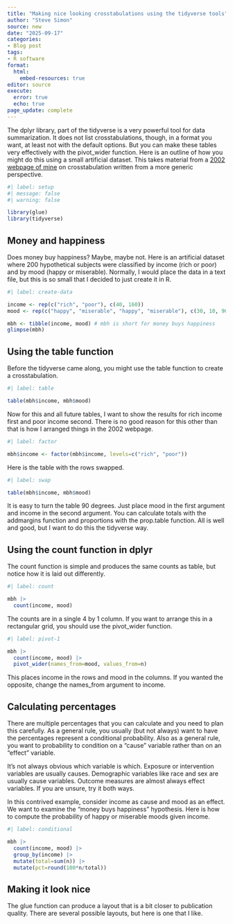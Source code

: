 ```yaml
---
title: "Making nice looking crosstabulations using the tidyverse tools"
author: "Steve Simon"
source: new
date: "2025-09-17"
categories:
- Blog post
tags:
- R software
format: 
  html:
    embed-resources: true
editor: source
execute: 
  error: true
  echo: true
page_update: complete
---
```


The dplyr library, part of the tidyverse is a very powerful tool for data summarization. It does not list crosstabulations, though, in a format you want, at least not with the default options. But you can make these tables very effectively with the pivot_wider function. Here is an outline of how you might do this using a small artificial dataset. This takes material from a [2002 webpage of mine][ref-simon-2002] on crosstabulation written from a more generic perspective.

<!---more--->

```r
#| label: setup
#| message: false
#| warning: false

library(glue)
library(tidyverse)
```


## Money and happiness

Does money buy happiness? Maybe, maybe not. Here is an artificial dataset where 200 hypothetical subjects were classified by income (rich or poor) and by mood (happy or miserable). Normally, I would place the data in a text file, but this is so small that I decided to just create it in R.

```r
#| label: create-data

income <- rep(c("rich", "poor"), c(40, 160))
mood <- rep(c("happy", "miserable", "happy", "miserable"), c(30, 10, 90, 70))

mbh <- tibble(income, mood) # mbh is short for money buys happiness
glimpse(mbh)
```

## Using the table function

Before the tidyverse came along, you might use the table function to create a crosstabulation.

```r
#| label: table

table(mbh$income, mbh$mood)
```

Now for this and all future tables, I want to show the results for rich income first and poor income second. There is no good reason for this other than that is how I arranged things in the 2002 webpage.

```r
#| label: factor

mbh$income <- factor(mbh$income, levels=c("rich", "poor"))
```

Here is the table with the rows swapped.

```r
#| label: swap

table(mbh$income, mbh$mood)
```

It is easy to turn the table 90 degrees. Just place mood in the first argument and income in the second argument. You can calculate totals with the addmargins function and proportions with the prop.table function. All is well and good, but I want to do this the tidyverse way.

## Using the count function in dplyr

The count function is simple and produces the same counts as table, but notice how it is laid out differently.

```r
#| label: count

mbh |>
  count(income, mood)
```

The counts are in a single 4 by 1 column. If you want to arrange this in a rectangular grid, you should use the pivot_wider function.

```r
#| label: pivot-1

mbh |>
  count(income, mood) |>
  pivot_wider(names_from=mood, values_from=n)
```

This places income in the rows and mood in the columns. If you wanted the opposite, change the names_from argument to income.

## Calculating percentages

There are multiple percentages that you can calculate and you need to plan this carefully. As a general rule, you usually (but not always) want to have the percentages represent a conditional probability. Also as a general rule, you want to probability to condition on a "cause" variable rather than on an "effect" variable.

It's not always obvious which variable is which. Exposure or intervention variables are usually causes. Demographic variables like race and sex are usually cause variables. Outcome measures are almost always effect variables. If you are unsure, try it both ways.

In this contrived example, consider income as cause and mood as an effect. We want to examine the "money buys happiness" hypothesis. Here is how to compute the probability of happy or miserable moods given income.

```r
#| label: conditional

mbh |>
  count(income, mood) |>
  group_by(income) |>
  mutate(total=sum(n)) |>
  mutate(pct=round(100*n/total))
```

## Making it look nice

The glue function can produce a layout that is a bit closer to publication quality. There are several possible layouts, but here is one that I like.

[ref-simon-2002]: http://pmean.com/posts/displaying-percentages/
